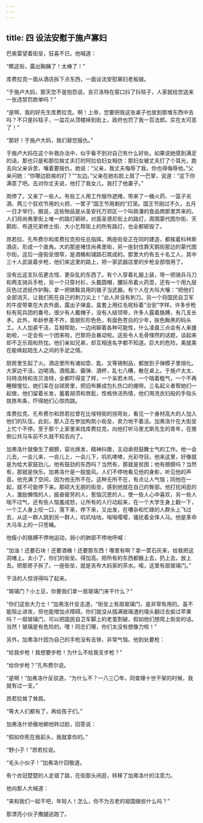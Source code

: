 ```yaml
---
---
---
```

title: 四 设法安慰于施卢寡妇
---




巴奥雷望着街垒，狂喜不已。他喊道：

“瞧这街，露出胸脯了！太棒了！”

库费拉克一面从酒店拆下点东西，一面设法安慰寡妇老板娘。

“于施卢大妈，那天您不是抱怨说，吉贝洛特在窗口抖了抖毯子，人家就给您送来一张违禁罚款单吗？”

“是啊，我的好先生库费拉克。啊！上帝，您要把我这张桌子也放到那堆东西中去吗？不只是抖毯子，一盆花从顶楼掉到街上，政府也罚了我一百法郎。实在太可恶了！”

“那好！于施卢大妈，我们替您报仇。”

于施卢大妈在这个补救办法中，似乎看不到对自己有什么好处。如果说她感到满足的话，那也只是和那位挨丈夫打的阿拉伯妇女相仿：那妇女被丈夫打了个耳光，跑去向父亲诉苦，嚷着要报仇，她说：“父亲，我丈夫侮辱了我，你也得侮辱他。”父亲问她：“你哪边脸挨的打？”“左边。”父亲在她右脸上扇了一巴掌，说道：“这下你满意了吧。去对你丈夫说，他打了我女儿，我打了他妻子。”

雨停了。又来了一些人。有些工人用工作服作遮掩，带来了一桶火药、一篮子劣酒、两三个狂欢节用的火把、一筐子“国王节用剩的”灯笼。国王节刚过不久，五月一日才举行。据说，这些物品是从圣安托万郊区一个叫佩潘的食品商那里弄来的。人们将尚弗里街上唯一的路灯砸碎，对面圣德尼街上的路灯，周围蒙代图尔街、天鹅街、布道兄弟修士街、大小乞帮街上的所有路灯，也全都砸毁了。

昂若拉、孔布费尔和库费拉克担任总指挥。两座街垒正在同时建造，都挨着科林斯酒店，形成一个直角。大的那座堵住尚弗里街，另一座封住靠天鹅街那边的蒙代图尔街。这后一座街垒很窄，是酒桶和铺路石筑成的。那里大约有五十名工人，其中三十人武装着步枪，他们来这里的路上，把一家武器店里的步枪全部借用了。

没有比这支队伍更古怪、更杂乱的东西了。有个人穿着礼服上装，带一把骑兵马刀和两支骑兵手枪，另一个只穿衬衫，头戴圆帽，腰际吊着火药壶，还有一个用九层灰色过滤纸作护胸，拿一把做鞍具用的锥子当武器。有个人在大叫大嚷：“把他们全部消灭，让我们死在自己的刺刀尖上！”此人并没有刺刀。另一个将国民自卫军的牛皮带束在大衣外面，露出子弹盒，盒套上用红毛呢标着“治安”字样。许多步枪标有宪兵团的番号。很少有人戴帽子，没有人结领带，许多人露着胳膊，有几支长矛。此外，年龄参差不齐，面貌形形色色，有面色苍白的少年，肤色黝黑的码头工。人人加紧干活，互相帮助，一边闲聊着各种可能性，什么凌晨三点会有人来援助啦，一定会有一个团来啦，巴黎将会暴动啦。这些令人毛骨悚然的话题，谈起来却不乏乐观和热忱。他们亲如兄弟，却互相连名字都不知道。巨大的危险，美就美在能唤起陌生人之间的手足之情。

厨房里生起了火。酒店里所有诸如壶、匙、叉等锡制品，都放到子弹模子里熔化。大家边干活，边喝酒。酒瓶盖、霰弹、酒杯，乱七八糟，散在桌上。于施卢太太、玛特洛特和吉贝洛特，全都吓得变了样，一个呆若木鸡，一个喘着粗气，一个不再睡眼惺忪，她们呆在台球房里，把旧布撕成包扎伤口的绷带。三名起义者帮她们一起做，他们留着长发，蓄着胡须和唇髭，性格快活热情，他们用洗衣妇般的手指头挑拣布条，吓得她们心惊肉跳。

库费拉克、孔布费尔和昂若拉曾在比埃特街的拐弯处，看见一个身材高大的人加入他们的队伍，此刻，那人正在参加构筑小街垒，卖力地干着活。加弗洛什在大街垒上忙个不停。至于那个上家里来找库费拉克，向他打听马里尤斯先生的青年，在推倒公共马车前不久就不知去向了。

加弗洛什就像生了翅膀，容光焕发，精神抖擞，主动承担鼓舞士气的工作。他一会儿去，一会儿来，一会儿上，一会儿下，叽叽喳喳，光彩夺目。他来这里，好像就是为给大家鼓劲儿。他有鼓劲的东西吗？当然有，那就是贫困；他有翅膀吗？当然有，那就是快乐。加弗洛什是一股旋风。人们不停地看见他的身影，听见他的声音。他充满了空间，因为他无所不在。这种无所不在，有点让人气恼；同他在一起，就不可能停下来。那硕大无朋的街垒，感到他就在自己的臀部。他打扰闲逛的人，激励懒惰的人，振奋疲劳的人，惹恼沉思的人，使一些人心中喜欢，另一些人喘不过气，还有些人恼羞成怒，让所有的人行动起来，在一个大学生身上戳一下，一个工人身上咬一口，落下来，停下来，又出发，在嘈杂和忙碌的人群头上飞过去，从这一群人跳到另一群人，叽叽咕咕，嗡嗡嘤嘤，骚扰着全体人马。他是革命大马车上的一只苍蝇。

他瘦小的胳膊不停地运动，弱小的肺部不停地呼喊：

“加油！还要石块！还要酒桶！还要那东西！哪里有啊？拿一筐石灰来，给我把这洞堵上。太小了，你们的街垒。得加高。把所有的东西都搬上去，扔上去，放上去。把那房子拆了。一座街垒，就是吉布大妈家的茶水。喏，这里有扇玻璃门。”

干活的人惊讶得叫了起来。

“玻璃门？小土豆，你要我们拿一扇玻璃门来干什么？”

“你们这些大力士！”加弗洛什反击道，“街垒上有扇玻璃门，是非常有用的。虽不能阻止进攻，但也能增加点障碍。你们就没从插满玻璃渣的墙头翻过去偷过苹果吗？一扇玻璃门，可以把国民自卫军脚上的老茧割破，假如他们想爬上街垒的话。当然！玻璃是有危险的。嘿！同志们哪，你们太没有想像力啦！”

另外，加弗洛什因为自己的手枪没有击铁，非常气恼。他到处要枪：

“给我步枪！我想要步枪！为什么不给我支步枪？”

“给你步枪？”孔布费尔说。

“是啊！”加弗洛什反驳道，“为什么不？一八三〇年，同查理十世干架的时候，我就有过一支。”

昂若拉耸了耸肩。

“等大人们都有了，再给孩子们。”

加弗洛什骄傲地朝他转过脸，回答说：

“假如你死在我前头，我就拿你的。”

“野小子！”昂若拉说。

“毛头小伙子！”加弗洛什回敬道。

有个衣冠楚楚的人走错了路，在街那头闲逛，转移了加弗洛什的注意力。

他向那人大喊道：

“来和我们一起干吧，年轻人！怎么，你不为古老的祖国做些什么吗？”

那漂亮小伙子撒腿逃跑了。